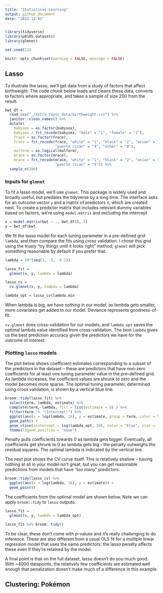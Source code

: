 ```yaml
---
title: "Statistical Learning"
output: github_document
date: "2022-12-01"
---
```


```r
library(tidyverse)
library(p8105.datasets)
library(glmnet)

set.seed(11)

knitr::opts_chunk$set(warning = FALSE, message = FALSE)
```

## Lasso

To illustrate the lasso, we’ll get data from a study of factors that affect birthweight. The code chunk below loads and cleans these data, converts to factors where appropriate, and takes a sample of size 200 from the result.

```r
bwt_df = 
  read_csv("./extra_topic_data/birthweight.csv") %>% 
  janitor::clean_names() %>%
  mutate(
    babysex = as.factor(babysex),
    babysex = fct_recode(babysex, "male" = "1", "female" = "2"),
    frace = as.factor(frace),
    frace = fct_recode(frace, "white" = "1", "black" = "2", "asian" = "3", 
                       "puerto rican" = "4", "other" = "8"),
    malform = as.logical(malform),
    mrace = as.factor(mrace),
    mrace = fct_recode(mrace, "white" = "1", "black" = "2", "asian" = "3", 
                       "puerto rican" = "4")) %>% 
  sample_n(200)
```

### Inputs for `glmnet`

To fit a lasso model, we’ll use `glmnet`. This package is widely used and broadly useful, but predates the tidyverse by a long time. The interface asks for an outcome vector `y` and a matrix of predictors `X`, which are created next. To create a predictor matrix that includes relevant dummy variables based on factors, we’re using `model.matrix` and excluding the intercept

```r
x = model.matrix(bwt ~ ., bwt_df)[,-1]
y = bwt_df$bwt
```

We fit the lasso model for each tuning parameter in a pre-defined grid `lambda`, and then compare the fits using cross validation. I chose this grid using the trusty “try things until it looks right” method; `glmnet` will pick something reasonable by default if you prefer that.

```r
lambda = 10^(seq(3, -2, -0.1))

lasso_fit =
  glmnet(x, y, lambda = lambda)

lasso_cv =
  cv.glmnet(x, y, lambda = lambda)

lambda_opt = lasso_cv$lambda.min
```

When lambda is big, we have nothing in our model, as lambda gets smaller, more covariates get added to our model. Deviance represents goodness-of-fit.

`cv.glmnet` does cross-validation for our models, and `lambda_opt` saves the optimal lambda value identified from cross-validation. The best `lambda` gives us the best prediction accuracy given the predictors we have for the outcome of interest.

### Plotting `lasso` models

The plot below shows coefficient estimates corresponding to a subset of the predictors in the dataset – these are predictors that have non-zero coefficients for at least one tuning parameter value in the pre-defined grid. As lambda increases, the coefficient values are shrunk to zero and the model becomes more sparse. The optimal tuning parameter, determined using cross validation, is shown by a vertical blue line.


```r
broom::tidy(lasso_fit) %>% 
  select(term, lambda, estimate) %>% 
  complete(term, lambda, fill = list(estimate = 0) ) %>% 
  filter(term != "(Intercept)") %>% 
  ggplot(aes(x = log(lambda, 10), y = estimate, group = term, color = term)) + 
  geom_path() + 
  geom_vline(xintercept = log(lambda_opt, 10), color = "blue", size = 1.2) +
  theme(legend.position = "none")
```

Penalty pulls coefficients towards 0 as lambda gets bigger. Eventually, all coefficients get shrunk to 0 as lambda gets big - the penalty outweighs the residual squares. The optimal lambda is indicated by the vertical line.

The next plot shows the CV curve itself. This is relatively shallow – having nothing at all in your model isn’t great, but you can get reasonable predictions from models that have “too many” predictors.

```r
broom::tidy(lasso_cv) %>% 
  ggplot(aes(x = log(lambda, 10), y = estimate)) + 
  geom_point() 
```

The coefficients from the optimal model are shown below. Note we can apply `broom::tidy` to `lasso` outputs.

```r
lasso_fit = 
  glmnet(x, y, lambda = lambda_opt)

lasso_fit %>% broom::tidy()
```

To be clear, these don’t come with p-values and it’s really challenging to do inference. These are also different from a usual OLS fit for a multiple linear regression model that uses the same predictors: the lasso penalty affects these even if they’re retained by the model.

A final point is that on the full dataset, lasso doesn’t do you much good. With ~4000 datapoints, the relatively few coefficients are estimated well enough that penalization doesn’t make much of a difference in this example.

## Clustering: Pokémon



